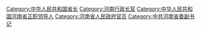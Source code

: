 [[Category:中华人民共和国省长|Category:中华人民共和国省长]]
[[Category:河南行政长官|Category:河南行政长官]]
[[Category:中华人民共和国河南省正职领导人|Category:中华人民共和国河南省正职领导人]]
[[Category:河南省人民政府官员|Category:河南省人民政府官员]]
[[Category:中共河南省委副书记|Category:中共河南省委副书记]]